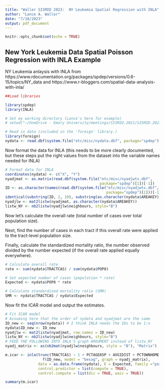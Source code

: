 ```yaml
---
title: "Waller SISMID 2023:  NY Leukemia Spatial Regression with INLA"
author: "Lance A. Waller"
date: "7/18/2023"
output: pdf_document
---
```


```r
knitr::opts_chunk$set(echo = TRUE)
```

## New York Leukemia Data Spatial Poisson Regression with INLA Example

NY Leukemia anlaysis with INLA from https://www.rdocumentation.org/packages/spdep/versions/0.6-15/topics/NY_data
and https://www.r-bloggers.com/spatial-data-analysis-with-inla/ 

```r
##Load libraries

library(spdep)
library(INLA)

# Set my working directory (Lance's here for example)
# setwd("~/OneDrive - Emory University/meetings/SISMID.2021/SISMID.2021.Waller.Rcode")

# Read in data (included in the 'foreign' library.)
library(foreign)
nydata <- read.dbf(system.file("etc/misc/nydata.dbf", package="spdep")[1])
```

Now format the data for INLA (this needs to be more clearly documented, but these steps put the right values from the dataset into the variable names needed for INLA)

```r
# Format data for INLA
coordinates(nydata) <- c("X", "Y")
nyadjmat <- as.matrix(read.dbf(system.file("etc/misc/nyadjwts.dbf",
                                           package="spdep")[1])[-1])
ID <- as.character(names(read.dbf(system.file("etc/misc/nyadjwts.dbf",
                                              package="spdep")[1]))[-1])
identical(substring(ID, 2, 10), substring(as.character(nydata$AREAKEY), 2, 10))
nyadjlw <- mat2listw(nyadjmat, as.character(nydata$AREAKEY))
listw_NY <- nb2listw(nyadjlw$neighbours, style="B")


```

Now let's calculate the overall rate (total number of cases over total population size).

Next, find the number of cases in each tract if this overall rate were applied to the tract-level population size.

Finally, calculate the standardized mortality ratio, the number observed divided by the number expected (if the overall rate applied equally everywhere).

```r
# Calculate overall rate
rate <- sum(nydata$TRACTCAS) / sum(nydata$POP8)

# Set expected number of cases (population * rate)
Expected <- nydata$POP8 * rate

# Calculate standardized mortality ratio (SMR)
SMR <- nydata$TRACTCAS / nydata$Expected

```

Now fit the ICAR model and output the estimates.

```r
# Fit ICAR model
# Assuming here that the order of nydata and nyadjmat are the same
ID_new <- seq(nrow(nydata)) # I think INLA needs the IDs to be 1:n
nydata$ID_new <- ID_new
nyadjlw <- mat2listw(nyadjmat, row.names = ID_new)
listw_NY <- nb2listw(nyadjlw$neighbours, style="B")
# FEED THE FOLLOWING INTO INLA'S graph ARGUMENT instead of listw_NY
nyadj_matrix <- as(nb2mat(nyadjlw$neighbours, style = "B"), "Matrix")

m.icar <- inla(trunc(TRACTCAS) ~ 1 + PCTAGE65P + AVGIDIST + PCTOWNHOME +
                 f(ID_new, model = "besag", graph = nyadj_matrix),
               data = as.data.frame(nydata), E = Expected, family ="poisson",
               control.predictor = list(compute = TRUE),
               control.compute = list(dic = TRUE, waic = TRUE))

summary(m.icar)
```

